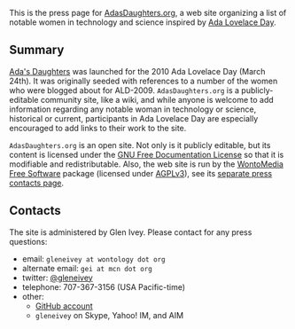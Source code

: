 <!-- Copyright (c)  2010  Glen E. Ivey
     Permission is granted to copy, distribute and/or modify this document
     under the terms of the GNU Free Documentation License, Version 1.3;
     with no Invariant Sections, no Front-Cover Texts, and no Back-Cover Texts.
     A copy of the license is in the file COPYING.DOCUMENTATION
  -->
This is the press page for [http://adasdaughters.org/ AdasDaughters.org], a web site organizing a list of notable women in technology and science inspired by [http://findingada.com/ Ada Lovelace Day].

== Summary ==

[http://adasdaughters.org/ Ada's Daughters] was launched for the 2010 Ada Lovelace Day (March 24th).  It was originally seeded with references to a number of the women who were blogged about for ALD-2009.  <tt>AdasDaughters.org</tt> is a publicly-editable community site, like a wiki, and while anyone is welcome to add information regarding any notable woman in technology or science, historical or current, participants in Ada Lovelace Day are especially encouraged to add links to their work to the site.

<tt>AdasDaughters.org</tt> is an open site.  Not only is it publicly editable, but its content is licensed under the [http://www.gnu.org/licenses/fdl-1.3.html GNU Free Documentation License] so that it is modifiable and redistributable.  Also, the web site is run by the [[Help:GlossaryPtoZ#anchor_WontoMedia|WontoMedia]] [[Wikipedia:Free Software|Free Software]] package (licensed under [http://www.gnu.org/licenses/agpl-3.0.html AGPLv3]), see its [[Wontology:Press Info|separate press contacts page]].

== Contacts ==

The site is administered by Glen Ivey.  Please contact for any press questions:

* email: <tt>gleneivey at wontology dot org</tt>
* alternate email: <tt>gei at mcn dot org</tt>
* twitter: [http://twitter.com/gleneivey @gleneivey]
* telephone: 707-367-3156 (USA Pacific-time)
* other:
** [http://github.com/gleneivey/ GitHub account]
** <tt>gleneivey</tt> on Skype, Yahoo! IM, and AIM
